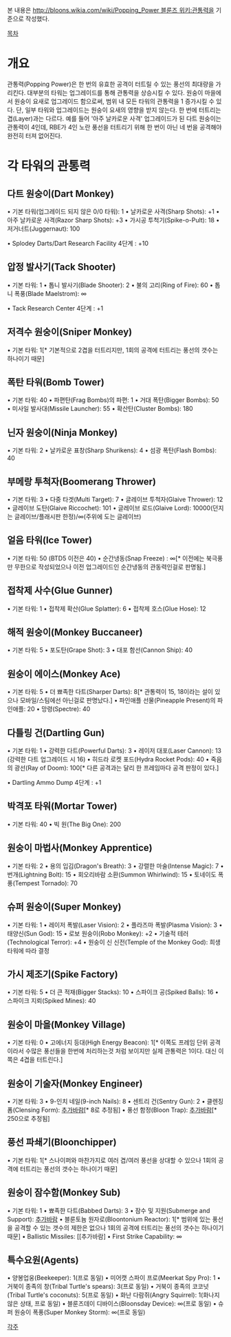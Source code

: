 본 내용은 [[http://bloons.wikia.com/wiki/Popping_Power 블룬즈 위키:관통력]]을 기준으로 작성했다.

[[목차]]

= 개요 =
관통력(Popping Power)은 한 번의 유효한 공격이 터트릴 수 있는 풍선의 최대량을 가리킨다. 대부분의 타워는 업그레이드를 통해 관통력을 상승시킬 수 있다. 원숭이 마을에서 원숭이 요새로 업그레이드 함으로써, 범위 내 모든 타워의 관통력을 1 증가시킬 수 있다. 단, 일부 타워와 업그레이드는 원숭이 요새의 영향을 받지 않는다.
한 번에 터트리는 겹(Layer)과는 다르다. 예를 들어 '아주 날카로운 사격' 업그레이드가 된 다트 원숭이는 관통력이 4인데, RBE가 4인 노란 풍선을 터트리기 위해 한 번이 아닌 네 번을 공격해야 완전히 터져 없어진다.

= 각 타워의 관통력 =
== 다트 원숭이(Dart Monkey) ==
• 기본 타워(업그레이드 되지 않은 0/0 타워): 1
• 날카로운 사격(Sharp Shots): +1
• 아주 날카로운 사격(Razor Sharp Shots): +3
• 가시공 투척기(Spike-o-Pult): 18
• 저거너트(Juggernaut): 100

• Splodey Darts/Dart Research Facility 4단계 : +10

== 압정 발사기(Tack Shooter) ==
• 기본 타워: 1
• 톱니 발사기(Blade Shooter): 2
• 불의 고리(Ring of Fire): 60
• 톱니 폭풍(Blade Maelstrom): ∞

• Tack Research Center 4단계 : +1

== 저격수 원숭이(Sniper Monkey) ==
• 기본 타워: 1[* 기본적으로 2겹을 터트리지만, 1회의 공격에 터트리는 풍선의 갯수는 하나이기 때문]

== 폭탄 타워(Bomb Tower) ==
• 기본 타워: 40
• 파편탄(Frag Bombs)의 파편: 1
• 거대 폭탄(Bigger Bombs): 50
• 미사일 발사대(Missile Launcher): 55
• 확산탄(Cluster Bombs): 180

== 닌자 원숭이(Ninja Monkey) ==
• 기본 타워: 2
• 날카로운 표창(Sharp Shurikens): 4
• 섬광 폭탄(Flash Bombs): 40

== 부메랑 투척자(Boomerang Thrower) ==
• 기본 타워: 3
• 다중 타겟(Multi Target): 7
• 글레이브 투척자(Glaive Thrower): 12
• 글레이브 도탄(Glaive Riccochet): 101
• 글레이브 로드(Glaive Lord): 10000(던지는 글레이브/플래시판 한정)/∞(주위에 도는 글레이브)

== 얼음 타워(Ice Tower) ==
• 기본 타워: 50 (BTD5 이전은 40)
• 순간냉동(Snap Freeze) : ∞[* 이전에는 북극풍만 무한으로 작성되었으나 이전 업그레이드인 순간냉동의 관동력인걸로 판명됨.]

== 접착제 사수(Glue Gunner) ==
• 기본 타워: 1
• 접착제 확산(Glue Splatter): 6
• 접착제 호스(Glue Hose): 12

== 해적 원숭이(Monkey Buccaneer) ==
• 기본 타워: 5
• 포도탄(Grape Shot): 3
• 대포 함선(Cannon Ship): 40

== 원숭이 에이스(Monkey Ace) ==
• 기본 타워: 5
• 더 뾰족한 다트(Sharper Darts): 8[* 관통력이 15, 18이라는 설이 있으나 모바일/스팀에선 아닌걸로 판명났다.]
• 파인애플 선물(Pineapple Present)의 파인애플: 20
• 망령(Spectre): 40

== 다틀링 건(Dartling Gun) ==
• 기본 타워: 1
• 강력한 다트(Powerful Darts): 3
• 레이저 대포(Laser Cannon): 13 (강력한 다트 업그레이드 시 16)
• 히드라 로켓 포드(Hydra Rocket Pods): 40
• 죽음의 광선(Ray of Doom): 100[* 다른 공격과는 달리 한 프레임마다 공격 판정이 있다.]

• Dartling Ammo Dump 4단계 : +1

== 박격포 타워(Mortar Tower) ==
• 기본 타워: 40
• 빅 원(The Big One): 200

== 원숭이 마법사(Monkey Apprentice) ==
• 기본 타워: 2
• 용의 입김(Dragon's Breath): 3
• 강렬한 마술(Intense Magic): 7
• 번개(Lightning Bolt): 15
• 회오리바람 소환(Summon Whirlwind): 15
• 토네이도 폭풍(Tempest Tornado): 70

== 슈퍼 원숭이(Super Monkey) ==
• 기본 타워: 1
• 레이저 폭발(Laser Vision): 2
• 플라즈마 폭발(Plasma Vision): 3
• 태양신(Sun God): 15
• 로보 원숭이(Robo Monkey): +2
• 기술적 테러(Technological Terror): +4
• 원숭이 신 신전(Temple of the Monkey God): 희생 타워에 따라 결정

== 가시 제조기(Spike Factory) ==
• 기본 타워: 5
• 더 큰 적재(Bigger Stacks): 10
• 스파이크 공(Spiked Balls): 16
• 스파이크 지뢰(Spiked Mines): 40

== 원숭이 마을(Monkey Village) ==
• 기본 타워: 0
• 고에너지 등대(High Energy Beacon): 1[* 이쪽도 프레임 단위 공격이라서 수많은 풍선들을 한번에 처리하는것 처럼 보이지만 실제 관통력은 1이다. 대신 이쪽은 4겹을 터트린다.]

== 원숭이 기술자(Monkey Engineer) ==
• 기본 타워: 3
• 9-인치 네일(9-inch Nails): 8
• 센트리 건(Sentry Gun): 2
• 클렌징 폼(Clensing Form): [[추가바람]][* 8로 추정됨]
• 풍선 함정(Bloon Trap): [[추가바람]][* 250으로 추정됨]

== 풍선 파쇄기(Bloonchipper) ==
• 기본 타워: 1[* 스나이퍼와 마찬가지로 여러 겹/여러 풍선을 상대할 수 있으나 1회의 공격에 터트리는 풍선의 갯수는 하나이기 때문]

== 원숭이 잠수함(Monkey Sub) ==
• 기본 타워: 1
• 뾰족한 다트(Babbed Darts): 3
• 잠수 및 지원(Submerge and Support): [[추가바람]]
• 블룬토늄 원자로(Bloontonium Reactor): 1[* 범위에 있는 풍선을 공격할 수 있는 갯수의 제한은 없으나 1회의 공격에 터트리는 풍선의 갯수는 하나이기 때문]
• Ballistic Missiles: [[추가바람]
• First Strike Capability: ∞

== 특수요원(Agents) ==
• 양봉업웅(Beekeeper): 1(프로 동일)
• 미어캣 스파이 프로(Meerkat Spy Pro): 1
• 거북이 종족의 창(Tribal Turtle's spears): 3(프로 동일)
• 거북이 종족의 코코넛(Tribal Turtle's coconuts): 5(프로 동일)
• 화난 다람쥐(Angry Squirrel): 1(화나지 않은 상태, 프로 동일)
• 블룬즈데이 디바이스(Bloonsday Device): ∞(프로 동일)
• 슈퍼 원숭이 폭풍(Super Monkey Storm): ∞(프로 동일)

[[각주]]
